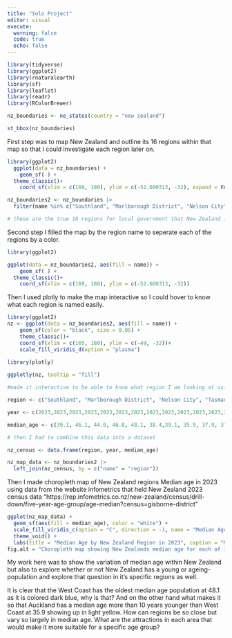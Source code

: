 ```yaml
---
title: "Solo Project"
editor: visual
execute: 
  warning: false
  code: true
  echo: false
---
```


```r
library(tidyverse)
library(ggplot2)
library(rnaturalearth)
library(sf)
library(leaflet)
library(readr)
library(RColorBrewer)

```

```r
nz_boundaries <- ne_states(country = "new zealand")

```

```r
st_bbox(nz_boundaries)
```


First step was to map New Zealand and outline its 16 regions within that map so that I could investigate each region later on.

```r
library(ggplot2)
  ggplot(data = nz_boundaries) +
    geom_sf( ) +
  theme_classic()+
    coord_sf(xlim = c(160, 180), ylim = c(-52.600313, -32), expand = FALSE)
```

```r
nz_boundaries2 <- nz_boundaries |>
  filter(name %in% c("Southland", "Marlborough District", "Nelson City", "Tasman District", "West Coast",  "Otago", "Canterbury","Auckland", "Waikato", "Wellington", "Manawatu-Wanganui", "Taranaki", "Northland", "Bay of Plenty", "Gisborne District","Hawke's Bay"))

# these are the true 16 regions for local government that New Zealand is divided up by. 
```

Second step I filled the map by the region name to seperate each of the regions by a color.

```r
library(ggplot2)

ggplot(data = nz_boundaries2, aes(fill = name)) +
    geom_sf( ) +
  theme_classic()+
    coord_sf(xlim = c(160, 180), ylim = c(-52.600313, -32))
```

Then I used plotly to make the map interactive so I could hover to know what each region is named easily.

```r
library(ggplot2)
nz <- ggplot(data = nz_boundaries2, aes(fill = name)) +
    geom_sf(color = "black", size = 0.05) +
    theme_classic()+
    coord_sf(xlim = c(165, 180), ylim = c(-49, -32))+
    scale_fill_viridis_d(option = "plasma")
               
library(plotly)

ggplotly(nz, tooltip = "fill")

#made it interactive to be able to know what region I am looking at using plotly.
```

```r
region <- c("Southland", "Marlborough District", "Nelson City", "Tasman District", "West Coast",  "Otago", "Canterbury","Auckland", "Waikato", "Wellington", "Manawatu-Wanganui", "Taranaki", "Northland", "Bay of Plenty", "Gisborne District","Hawke's Bay")

year <- c(2023,2023,2023,2023,2023,2023,2023,2023,2023,2023,2023,2023,2023,2023,2023,2023)

median_age <- c(39.1, 46.1, 44.0, 46.8, 48.1, 38.4,39.1, 35.9, 37.9, 37.9, 41.0, 40.4, 43.2, 39.7, 36.7, 40.4)

# then I had to combine this data into a dataset

nz_census <- data.frame(region, year, median_age)

```

```r
nz_map_data <- nz_boundaries2 |>
  left_join(nz_census, by = c("name" = "region"))
```

Then I made choropleth map of New Zealand regions Median age in 2023 using data from the website infometrics that held New Zealand 2023 census data "https://rep.infometrics.co.nz/new-zealand/census/drill-down/five-year-age-group/age-median?census=gisborne-district"

```r
ggplot(nz_map_data) +
  geom_sf(aes(fill = median_age), color = "white") +
  scale_fill_viridis_c(option = "C", direction = -1, name = "Median Age") +
  theme_void() +
  labs(title = "Median Age by New Zealand Region in 2023", caption = "Made by Shaylee (4/25); Data from 2023 NZ Census")
fig.alt = "Choropleth map showing New Zealands median age for each of it's 16 main regions based on it's 2023 Census data."
```

My work here was to show the variation of median age within New Zealand but also to explore whether or not New Zealand has a young or ageing-population and explore that question in it's specific regions as well.





It is clear that the West Coast has the oldest median age population at 48.1 as it is colored dark blue, why is that?
And on the other hand what makes it so that Auckland has a median age more than 10 years younger than West Coast at 35.9 showing up in light yellow.
How can regions be so close but vary so largely in median age.
What are the attractions in each area that would make it more suitable for a specific age group?

